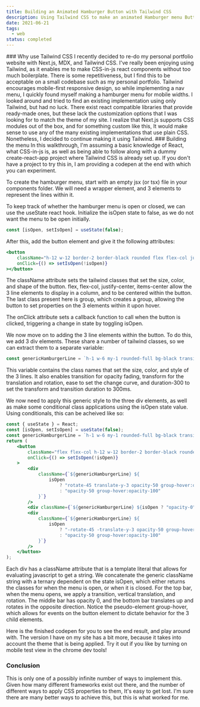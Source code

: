 ```yaml
---
title: Building an Animated Hamburger Button with Tailwind CSS
description: Using Tailwind CSS to make an animated Hamburger menu Button
date: 2021-06-21
tags:
  - web
status: completed
---
```

<Codepen src="https://codepen.io/kstanisz/embed/NWpeKZX" />
### Why use Tailwind CSS
I recently decided to re-do my personal portfolio website with Next.js, MDX, and Tailwind CSS. I've really been enjoying
using Tailwind, as it enables me to make CSS-in-js react components without too much boilerplate. There is some
repetitiveness, but I find this to be acceptable on a small codebase such as my personal portfolio. Tailwind encourages
mobile-first responsive design, so while implementing a nav menu, I quickly found myself making a hamburger menu for
mobile widths. I looked around and tried to find an existing implementation using only Tailwind, but had no luck. There
exist react compatible libraries that provide ready-made ones, but these lack the customization options that I was
looking for to match the theme of my site. I realize that Next.js supports CSS modules out of the box, and for something
custom like this, It would make sense to use any of the many existing implementations that use plain CSS. Nonetheless, I
decided to continue making it using Tailwind.
### Building the menu
In this walkthrough, I'm assuming a basic knowledge of React, what CSS-in-js is, as well as being able to follow along
with a dummy create-react-app project where Tailwind CSS is already set up. If you don't have a project to try this in,
I am providing a codepen at the end with which you can experiment.

To create the hamburger menu, start with an empty jsx (or tsx) file in your components folder. We will need a wrapper
element, and 3 elements to represent the lines within it.

To keep track of whether the hamburger menu is open or closed, we can use the useState react hook. Initialize the isOpen
state to false, as we do not want the menu to be open initially.
```jsx
const [isOpen, setIsOpen] = useState(false);
```

After this, add the button element and give it the following attributes:
```jsx
<button
    className="h-12 w-12 border-2 border-black rounded flex flex-col justify-center items-center group"
    onClick={() => setIsOpen(!isOpen)}
></button>
```

The className attribute sets the tailwind classes that set the size, color, and shape of the button. flex, flex-col,
justify-center, items-center allow the 3 line elements to display in a column, and to be centered within the button.
The last class present here is group, which creates a group, allowing the button to set properties on the 3 elements
within it upon hover.

The onClick attribute sets a callback function to call when the button is clicked, triggering a change in state by toggling isOpen.

We now move on to adding the 3 line elements within the button. To do this, we add 3 div elements. These share a number
of tailwind classes, so we can extract them to a separate variable:

```jsx
const genericHamburgerLine = `h-1 w-6 my-1 rounded-full bg-black transition ease transform duration-300`;
```

This variable contains the class names that set the size, color, and style of the 3 lines. It also enables transition
for opacity fading, transform for the translation and rotation, ease to set the change curve, and duration-300 to set
the transform and transition duration to 300ms.

We now need to apply this generic style to the three div elements, as well as make some conditional class applications
using the isOpen state value. Using conditionals, this can be acheived like so:

```jsx
const { useState } = React;
const [isOpen, setIsOpen] = useState(false);
const genericHamburgerLine = `h-1 w-6 my-1 rounded-full bg-black transition ease transform duration-300`;
return (
    <button
        className="flex flex-col h-12 w-12 border-2 border-black rounded justify-center items-center group"
        onClick={() => setIsOpen(!isOpen)}
    >
        <div
            className={`${genericHamburgerLine} ${
                isOpen
                    ? "rotate-45 translate-y-3 opacity-50 group-hover:opacity-100"
                    : "opacity-50 group-hover:opacity-100"
            }`}
        />
        <div className={`${genericHamburgerLine} ${isOpen ? "opacity-0" : "opacity-50 group-hover:opacity-100"}`} />
        <div
            className={`${genericHamburgerLine} ${
                isOpen
                    ? "-rotate-45 -translate-y-3 opacity-50 group-hover:opacity-100"
                    : "opacity-50 group-hover:opacity-100"
            }`}
        />
    </button>
);
```

Each div has a className attribute that is a template literal that allows for evaluating javascript to get a string. We
concatenate the generic className string with a ternary dependent on the state isOpen, which either returns the classes
for when the menu is open, or when it is closed. For the top bar, when the menu opens, we apply a transition, vertical
translation, and rotation. The middle bar has opacity 0, and the bottom bar translates up and rotates in the opposite
direction. Notice the pseudo-element group-hover, which allows for events on the button element to dictate behavior for
the 3 child elements.

Here is the finished codepen for you to see the end result, and play around with. The version I have on my site has a
bit more, because it takes into account the theme that is being applied. Try it out if you like by turning on mobile
test view in the chrome dev tools!
<Codepen src="https://codepen.io/kstanisz/embed/NWpeKZX" />
### Conclusion
This is only one of a possibly infinite number of ways to implement this. Given how many different frameworks exist out
there, and the number of different ways to apply CSS properties to them, It's easy to get lost. I'm sure there are many
better ways to achieve this, but this is what worked for me.
